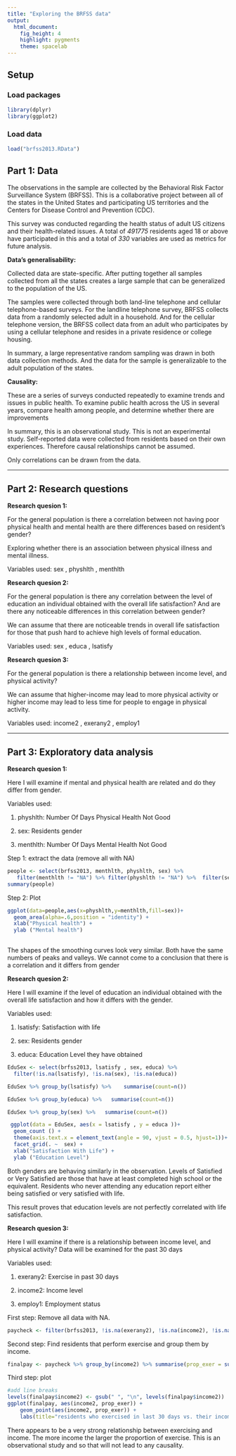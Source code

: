 ```yaml
---
title: "Exploring the BRFSS data"
output: 
  html_document: 
    fig_height: 4
    highlight: pygments
    theme: spacelab
---
```


## Setup

### Load packages

```r
library(dplyr)
library(ggplot2)
```

### Load data

```r
load("brfss2013.RData")
```


## Part 1: Data

The observations in the sample are collected by the Behavioral Risk Factor Surveillance System (BRFSS). This is a collaborative project between all of the states in the United States and participating US territories and the Centers for Disease Control and Prevention (CDC). 

This survey was conducted regarding the health status of adult US citizens and their health-related issues. A total of *491775* residents aged 18 or above have participated in this and a total of *330* variables are used as metrics for future analysis.


**Data’s generalisability:**

Collected data are state-specific. After putting together all samples collected from all the states creates a large sample that can be generalized to the population of the US.

The samples were collected through both land-line telephone and cellular telephone-based surveys. For the landline telephone survey, BRFSS collects data from a randomly selected adult in a household. And for the cellular telephone version, the BRFSS collect data from an adult who participates by using a cellular telephone and resides in a private residence or college housing.

In summary, a large representative random sampling was drawn in both data collection methods. And the data for the sample is generalizable to the adult population of the states.


**Causality:**

These are a series of surveys conducted repeatedly to examine trends and issues in public health. To examine public health across the US in several years, compare health among people, and determine whether there are improvements

In summary, this is an observational study. This is not an experimental study. Self-reported data were collected from residents based on their own experiences. Therefore causal relationships cannot be assumed.

Only correlations can be drawn from the data.


* * *

## Part 2: Research questions

**Research quesion 1:**

For the general population is there a correlation between not having poor physical health and mental health are there differences based on resident's gender?

Exploring whether there is an association between physical illness and mental illness.

Variables used: sex ,  physhlth  ,  menthlth 


**Research quesion 2:**

For the general population is there any correlation between the level of education an individual obtained with the overall life satisfaction? And are there any noticeable differences in this correlation between gender?

We can assume that there are noticeable trends in overall life satisfaction for those that push hard to achieve high levels of formal education. 

Variables used: sex ,  educa  ,  lsatisfy 


**Research quesion 3:**

For the general population is there a relationship between income level, and physical activity?

We can assume that higher-income may lead to more physical activity or higher income may lead to less time for people to engage in physical activity. 

Variables used: income2 ,  exerany2  ,  employ1


* * *

## Part 3: Exploratory data analysis


**Research quesion 1:**

Here I will examine if mental and physical health are related and do they differ from gender.

Variables used:

1. physhlth: Number Of Days Physical Health Not Good

2. sex: Residents gender

3. menthlth:  Number Of Days Mental Health Not Good


Step 1: extract the data (remove all with NA) 

```r
people <- select(brfss2013, menthlth, physhlth, sex) %>%
   filter(menthlth != "NA") %>% filter(physhlth != "NA") %>%  filter(sex != "NA")
summary(people)
```


Step 2: Plot

```r
ggplot(data=people,aes(x=physhlth,y=menthlth,fill=sex))+
  geom_area(alpha=.6,position = "identity") +
  xlab("Physical health") +
  ylab ("Mental health")
  
```


The shapes of the smoothing curves look very similar. Both have the same numbers of peaks and valleys. We cannot come to a conclusion that there is a correlation and it differs from gender




**Research quesion 2:**

Here I will examine if the level of education an individual obtained with the overall life satisfaction and how it differs with the gender.


Variables used:

1. lsatisfy: Satisfaction with life 

2. sex: Residents gender

3. educa: Education Level they have obtained


```r
EduSex <- select(brfss2013, lsatisfy , sex, educa) %>% 
  filter(!is.na(lsatisfy), !is.na(sex), !is.na(educa))

EduSex %>% group_by(lsatisfy) %>%    summarise(count=n())

```

```r
EduSex %>% group_by(educa) %>%   summarise(count=n())
```


```r
EduSex %>% group_by(sex) %>%   summarise(count=n())
```


```r
 ggplot(data = EduSex, aes(x = lsatisfy , y = educa ))+
  geom_count () +
  theme(axis.text.x = element_text(angle = 90, vjust = 0.5, hjust=1))+
  facet_grid(. ~  sex) +
  xlab("Satisfaction With Life") +
  ylab ("Education Level")
```

Both genders are behaving similarly in the observation.
Levels of Satisfied or Very Satisfied are those that have at least completed high school or the equivalent.
Residents who never attending any education report either being satisfied or very satisfied with life.

This result proves that education levels are not perfectly correlated with life satisfaction.



**Research quesion 3:**

Here I will examine if there is a relationship between income level, and physical activity?
Data will be examined for the past 30 days


Variables used:

1. exerany2: Exercise in past 30 days

2. income2: Income level

3. employ1: Employment status



First step: Remove all data with NA.

```r
paycheck <- filter(brfss2013, !is.na(exerany2), !is.na(income2), !is.na(employ1))
```


Second step: Find residents that perform exercise and group them by income.

```r
finalpay <- paycheck %>% group_by(income2) %>% summarise(prop_exer = sum(exerany2 == "Yes") / n())
```


Third step: plot

```r
#add line breaks
levels(finalpay$income2) <- gsub(" ", "\n", levels(finalpay$income2))
ggplot(finalpay, aes(income2, prop_exer)) +
    geom_point(aes(income2, prop_exer)) +
    labs(title="residents who exercised in last 30 days vs. their income", x="income", y="proportion exercese")
```


There appears to be a very strong relationship between exercising and income. 
The more income the larger the proportion of exercise.
This is an observational study and so that will not lead to any causality.

